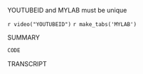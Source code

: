 
YOUTUBEID and MYLAB must be unique

`r video("YOUTUBEID")`
`r make_tabs('MYLAB')`

:::{.tab-content}

:::{#MYLAB-summary .tab-pane .active}
SUMMARY
:::

:::{#MYLAB-code .tab-pane .fade}
```r
CODE
```
:::


:::{#MYLAB-transcript .tab-pane .fade}
TRANSCRIPT
:::

:::


